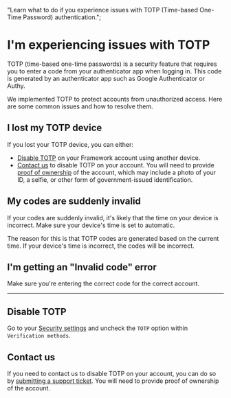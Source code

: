   "Learn what to do if you experience issues with TOTP (Time-based One-Time Password) authentication.";

# I'm experiencing issues with TOTP

TOTP (time-based one-time passwords) is a security feature that requires you to enter a code from your authenticator app when logging in. This code is generated by an authenticator app such as Google Authenticator or Authy.

We implemented TOTP to protect accounts from unauthorized access. Here are some common issues and how to resolve them.

## I lost my TOTP device

If you lost your TOTP device, you can either:

- [Disable TOTP](#disable-totp) on your Framework account using another device.
- [Contact us](/support) to disable TOTP on your account. You will need to provide [proof of ownership](/guides/framework/proof-of-ownership) of the account, which may include a photo of your ID, a selfie, or other form of government-issued identification.

## My codes are suddenly invalid

If your codes are suddenly invalid, it's likely that the time on your device is incorrect. Make sure your device's time is set to automatic.

The reason for this is that TOTP codes are generated based on the current time. If your device's time is incorrect, the codes will be incorrect.

## I'm getting an "Invalid code" error

Make sure you're entering the correct code for the correct account.

---

## Disable TOTP

Go to your [Security settings](https://framework.solarius.me/settings/security) and uncheck the `TOTP` option within `Verification methods`.

## Contact us

If you need to contact us to disable TOTP on your account, you can do so by [submitting a support ticket](/support). You will need to provide proof of ownership of the account.
